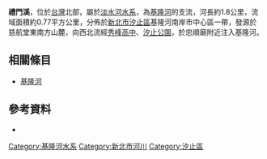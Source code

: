 {{Infobox river
| river_name = 禮門溪
| native_name =  
| other_name = 
| etymology =
| image_name = 
| image_size =
| caption    = 
| origin     = 慈航堂東南方山麓
| mouth      = 忠順廟附近
| progression = [[基隆河|基隆河]]
| basin_countries =
| location   = [[新北市|新北市]][[汐止區|汐止區]]
| length     = {{convert|1.8|km|}}
| elevation  =  
| mouth_elevation =
| discharge  =
| watershed  = {{convert|0.77|km2|}}
| left_tribs =
| right_tribs =
}}
'''禮門溪'''，位於[[台灣|台灣]]北部，屬於[[淡水河|淡水河]][[水系|水系]]，為[[基隆河|基隆河]]的支流，河長約1.8公里，流域面積約0.77平方公里，分佈於[[新北市|新北市]][[汐止區|汐止區]]基隆河南岸市中心區一帶，發源於慈航堂東南方山麓，向西北流經[[秀峰高中|秀峰高中]]、[[汐止公園|汐止公園]]，於忠順廟附近注入基隆河。

==相關條目==
*[[基隆河|基隆河]]

==參考資料==
*{{cite web|url=http://www.wrs.tpc.gov.tw/web66/_file/1062/cb/SG/21850/D.html|title=禮門溪治理計畫|publisher=臺北縣政府水利局|language=zh-tw|accessdate=2008-02-07}}{{dead link|date=2018年4月 |bot=InternetArchiveBot |fix-attempted=yes }}

{{淡水河}}

[[Category:基隆河水系|Category:基隆河水系]]
[[Category:新北市河川|Category:新北市河川]]
[[Category:汐止區|Category:汐止區]]